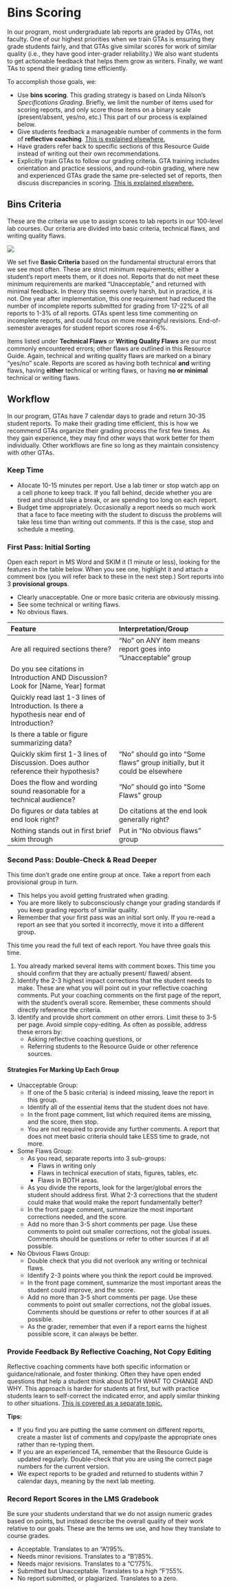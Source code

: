 # Bins Scoring {#binsscore705}

In our program, most undergraduate lab reports are graded by GTAs, not faculty. One of our highest priorities when we train GTAs is ensuring they grade students fairly, and that GTAs give similar scores for work of similar quality (i.e., they have good inter-grader reliability.) We also want students to get actionable feedback that helps them grow as writers. Finally, we want TAs to spend their grading time efficiently. 

To accomplish those goals, we:

* Use __bins scoring__. This grading strategy is based on Linda Nilson's _Specifications Grading_. Briefly, we limit the number of items used for scoring reports, and only score those items on a binary scale (present/absent, yes/no, etc.)  This part of our process is explained below.
* Give students feedback a manageable number of comments in the form of __reflective coaching__. [This is explained elsewhere.](#commenting710)
* Have graders refer back to specific sections of this Resource Guide instead of writing out their own recommendations.
* Explicitly train GTAs to follow our grading criteria. GTA training includes orientation and practice sessions, and round-robin grading, where new and experienced GTAs grade the same pre-selected set of reports, then discuss discrepancies in scoring. [This is explained elsewhere.](#commenting710)



## Bins Criteria
These are the criteria we use to assign scores to lab reports in our 100-level lab courses. Our criteria are divided into basic criteria, technical flaws, and writing quality flaws.

![](images/Report-criteria.png)


We set five __Basic Criteria__ based on the fundamental structural errors that we see most often. These are strict minimum requirements; either a student’s report meets them, or it does not. Reports that do not meet these minimum requirements are marked "Unacceptable," and returned with minimal feedback. In theory this seems overly harsh, but in practice, it is not. One year after implementation, this one requirement had reduced the number of incomplete reports submitted for grading from 17-22% of all reports to 1-3% of all reports. GTAs spent less time commenting on incomplete reports, and could focus on more meaningful revisions. End-of-semester averages for student report scores rose 4-6%. 

Items listed under __Technical Flaws__ or __Writing Quality Flaws__ are our most commonly encountered errors; other flaws are outlined in this Resource Guide. Again, technical and writing quality flaws are marked on a binary "yes/no" scale. Reports are scored as having both technical __and__ writing flaws, having __either__ technical or writing flaws, or having __no or minimal__ technical or writing flaws.


## Workflow

In our program, GTAs have 7 calendar days to grade and return 30-35 student reports. To make their grading time efficient, this is how we recommend GTAs organize their grading process the first few times. As they gain experience, they may find other ways that work better for them individually. Other workflows are fine so long as they maintain consistency with other GTAs. 


### Keep Time {-}

* Allocate 10-15 minutes per report. Use a lab timer or stop watch app on a cell phone to keep track. If you fall behind, decide whether you are tired and should take a break, or are spending too long on each report. 
* Budget time appropriately. Occasionally a report needs so much work that a face to face meeting with the student to discuss the problems will take less time than writing out comments. If this is the case, stop and schedule a meeting.


### First Pass: Initial Sorting {-}

Open each report in MS Word and SKIM it (1 minute or less), looking for the features in the table below. When you see one, highlight it and attach a comment box (you will refer back to these in the next step.) Sort reports into 3 __provisional groups__.

* Clearly unacceptable. One or more basic criteria are obviously missing.
* See some technical or writing flaws. 
* No obvious flaws.

|Feature|Interpretation/Group|
|:--|:--|
|Are all required sections there?|“No” on ANY item means report goes into “Unacceptable” group|
|Do you see citations in Introduction AND Discussion? Look for [Name, Year] format| |
|Quickly read last 1-3 lines of Introduction. Is there a hypothesis near end of Introduction?| |
|Is there a table or figure summarizing data?| |
|Quickly skim first 1-3 lines of Discussion. Does author reference their hypothesis?|“No” should go into “Some flaws” group initially, but it could be elsewhere|
|Does the flow and wording sound reasonable for a technical audience?|“No” should go into “Some Flaws” group|
|Do figures or data tables at end look right?|Do citations at the end look generally right?|Present, but you see errors means report goes in “Some flaws” group.|
|Nothing stands out in first brief skim through|Put in “No obvious flaws” group|


### Second Pass: Double-Check & Read Deeper

This time don’t grade one entire group at once. Take a report from each provisional group in turn. 

* This helps you avoid getting frustrated when grading. 
* You are more likely to subconsciously change your grading standards if you keep grading reports of similar quality.
* Remember that your first pass was an initial sort only. If you re-read a report an see that you sorted it incorrectly, move it into a different group.

This time you read the full text of each report. You have three goals this time. 

1. You already marked several items with comment boxes. This time you should confirm that they are actually present/ flawed/ absent. 
2. Identify the 2-3 highest impact corrections that the student needs to make. These are what you will point out in your reflective coaching comments. Put your coaching comments on the first page of the report, with the student’s overall score. Remember, these comments should directly reference the criteria.
3. Identify and provide short comment on other errors. Limit these to 3-5 per page. Avoid simple copy-editing. As often as possible, address these errors by:
    + Asking reflective coaching questions, or 
    + Referring students to the Resource Guide or other reference sources.


#### Strategies For Marking Up Each Group

* Unacceptable Group: 
    + If one of the 5 basic criteria) is indeed missing, leave the report in this group. 
    + Identify all of the essential items that the student does not have.
    + In the front page comment, list which required items are missing, and the score, then stop.
    + You are not required to provide any further comments. A report that does not meet basic criteria should take LESS time to grade, not more.

* Some Flaws Group: 
    + As you read, separate reports into 3 sub-groups:
        - Flaws in writing only
        - Flaws in technical execution of stats, figures, tables, etc.
        - Flaws in BOTH areas. 
    + As you divide the reports, look for the larger/global errors the student should address first. What 2-3 corrections that the student could make that would make the report fundamentally better?
    + In the front page comment, summarize the most important corrections needed, and the score.
    + Add no more than 3-5 short comments per page. Use these comments to point out smaller corrections, not the global issues. Comments should be questions or refer to other sources if at all possible.

* No Obvious Flaws Group:
    + Double check that you did not overlook any writing or technical flaws.
    + Identify 2-3 points where you think the report could be improved. 
    + In the front page comment, summarize the most important areas the student could improve, and the score.
    + Add no more than 3-5 short comments per page. Use these comments to point out smaller corrections, not the global issues. Comments should be questions or refer to other sources if at all possible.
    + As the grader, remember that even if a report earns the highest possible score, it can always be better. 


### Provide Feedback By Reflective Coaching, Not Copy Editing 

Reflective coaching comments have both specific information or guidance/rationale, and foster thinking. Often they have open ended questions that help a student think about BOTH WHAT TO CHANGE AND WHY. This approach is harder for students at first, but with practice students learn to self-correct the indicated error, and apply similar thinking to other situations. [This is covered as a separate topic.](#commenting710)

__Tips:__

* If you find you are putting the same comment on different reports, create a master list of comments and copy/paste the appropriate ones rather than re-typing them.
* If you are an experienced TA, remember that the Resource Guide is updated regularly. Double-check that you are using the correct page numbers for the current version.
* We expect reports to be graded and returned to students within 7 calendar days, meaning by the next lab meeting.


### Record Report Scores in the LMS Gradebook

Be sure your students understand that we do not assign numeric grades based on points, but instead describe the overall quality of their work relative to our goals. These are the terms we use, and how they translate to course grades.

* Acceptable. Translates to an “A”/95%.
* Needs minor revisions. Translates to a “B”/85%.
* Needs major revisions. Translates to a “C”/75%.
* Submitted but Unacceptable. Translates to a high “F”/55%.
* No report submitted, or plagiarized. Translates to a zero.


